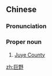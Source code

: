 {{also|鉅野}}
==Chinese==
{{zh-forms}}

===Pronunciation===
{{zh-pron
|m=Jùyě
|c=geoi6 je5
|cat=pn
}}

===Proper noun===
{{zh-proper noun}}

# [[w:Juye County|Juye County]]

[[zh:巨野]]